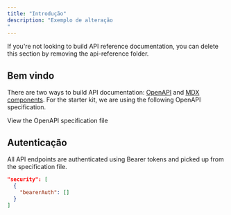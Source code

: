 ```yaml
---
title: "Introdução"
description: "Exemplo de alteração
"
---
```


<Note>
  If you're not looking to build API reference documentation, you can delete
  this section by removing the api-reference folder.
</Note>

## Bem vindo

There are two ways to build API documentation: [OpenAPI](https://mintlify.com/docs/api-playground/openapi/setup) and [MDX components](https://mintlify.com/docs/api-playground/mdx/configuration). For the starter kit, we are using the following OpenAPI specification.

<Card title="Plant Store Endpoints" icon="leaf" href="https://github.com/mintlify/starter/blob/main/api-reference/openapi.json">
  View the OpenAPI specification file
</Card>

## Autenticação

All API endpoints are authenticated using Bearer tokens and picked up from the specification file.

```json
"security": [
  {
    "bearerAuth": []
  }
]
```